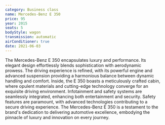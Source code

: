 ```yaml
---
category: Business class
name: Mercedes-Benz E 350
price: 95
year: 2015
seats: 5
bodyStyle: wagon
transmission: automatic
airConditioner: true
date: 2021-06-03
---
```

The Mercedes-Benz E 350 encapsulates luxury and performance. Its elegant design effortlessly blends sophistication with aerodynamic prowess. The driving experience is refined, with its powerful engine and advanced suspension providing a harmonious balance between dynamic handling and comfort. Inside, the E 350 boasts a meticulously crafted cabin, where opulent materials and cutting-edge technology converge for an exquisite driving environment. Infotainment and safety systems are seamlessly integrated, enhancing both entertainment and security. Safety features are paramount, with advanced technologies contributing to a secure driving experience. The Mercedes-Benz E 350 is a testament to the brand's dedication to delivering automotive excellence, embodying the pinnacle of luxury and innovation on every journey.